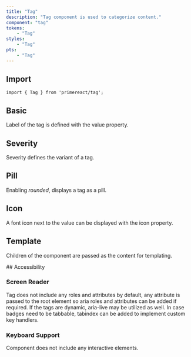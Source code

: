```yaml
---
title: "Tag"
description: "Tag component is used to categorize content."
component: "tag"
tokens:
    - "Tag"
styles:
    - "Tag"
pts:
    - "Tag"
---
```


## Import

```tsx
import { Tag } from 'primereact/tag';
```

## Basic

Label of the tag is defined with the value property.

<DocComponentViewer name="tag-basic-demo" filePath="demo/tag/tag-basic-demo.tsx"/>

## Severity

Severity defines the variant of a tag.

<DocComponentViewer name="tag-severity-demo" filePath="demo/tag/tag-severity-demo.tsx"/>

## Pill

Enabling _rounded_, displays a tag as a pill.

<DocComponentViewer name="tag-pill-demo" filePath="demo/tag/tag-pill-demo.tsx"/>

## Icon

A font icon next to the value can be displayed with the icon property.

<DocComponentViewer name="tag-icon-demo" filePath="demo/tag/tag-icon-demo.tsx"/>

## Template

Children of the component are passed as the content for templating.

<DocComponentViewer name="tag-template-demo" filePath="demo/tag/tag-template-demo.tsx"/>

## Accessibility

### Screen Reader

Tag does not include any roles and attributes by default, any attribute is passed to the root element so aria roles and attributes can be added if required. If the tags are dynamic, aria-live may be utilized as well. In case badges need to be tabbable, tabindex can be added to implement custom key handlers.

### Keyboard Support

Component does not include any interactive elements.